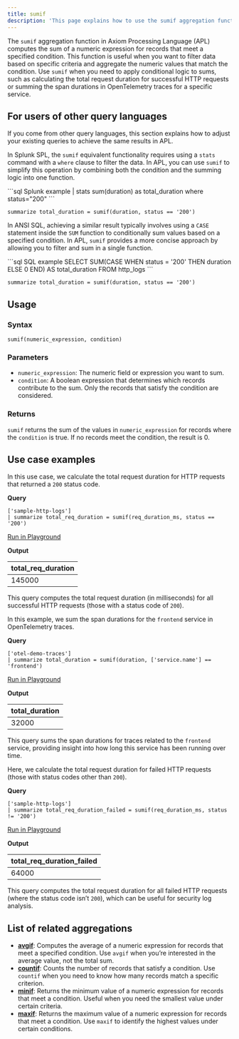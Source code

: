```yaml
---
title: sumif
description: 'This page explains how to use the sumif aggregation function in APL.'
---
```


The `sumif` aggregation function in Axiom Processing Language (APL) computes the sum of a numeric expression for records that meet a specified condition. This function is useful when you want to filter data based on specific criteria and aggregate the numeric values that match the condition. Use `sumif` when you need to apply conditional logic to sums, such as calculating the total request duration for successful HTTP requests or summing the span durations in OpenTelemetry traces for a specific service.

## For users of other query languages

If you come from other query languages, this section explains how to adjust your existing queries to achieve the same results in APL.

<AccordionGroup>
<Accordion title="Splunk SPL users">

In Splunk SPL, the `sumif` equivalent functionality requires using a `stats` command with a `where` clause to filter the data. In APL, you can use `sumif` to simplify this operation by combining both the condition and the summing logic into one function.

<CodeGroup>
```sql Splunk example
| stats sum(duration) as total_duration where status="200"
```

```kusto APL equivalent
summarize total_duration = sumif(duration, status == '200')
```
</CodeGroup>

</Accordion>
<Accordion title="ANSI SQL users">

In ANSI SQL, achieving a similar result typically involves using a `CASE` statement inside the `SUM` function to conditionally sum values based on a specified condition. In APL, `sumif` provides a more concise approach by allowing you to filter and sum in a single function.

<CodeGroup>
```sql SQL example
SELECT SUM(CASE WHEN status = '200' THEN duration ELSE 0 END) AS total_duration
FROM http_logs
```

```kusto APL equivalent
summarize total_duration = sumif(duration, status == '200')
```
</CodeGroup>

</Accordion>
</AccordionGroup>

## Usage

### Syntax

```kusto
sumif(numeric_expression, condition)
```

### Parameters

- `numeric_expression`: The numeric field or expression you want to sum.
- `condition`: A boolean expression that determines which records contribute to the sum. Only the records that satisfy the condition are considered.

### Returns

`sumif` returns the sum of the values in `numeric_expression` for records where the `condition` is true. If no records meet the condition, the result is 0.

## Use case examples

<Tabs>
<Tab title="Log analysis">

In this use case, we calculate the total request duration for HTTP requests that returned a `200` status code.

**Query**

```kusto
['sample-http-logs']
| summarize total_req_duration = sumif(req_duration_ms, status == '200')
```

[Run in Playground](https://play.axiom.co/axiom-play-qf1k/query?initForm=%7B%22apl%22%3A%22%5B%27sample-http-logs%27%5D%20%7C%20summarize%20total_req_duration%20%3D%20sumif%28req_duration_ms%2C%20status%20%3D%3D%20%27200%27%29%22%7D)

**Output**

| total_req_duration |
|--------------------|
| 145000             |

This query computes the total request duration (in milliseconds) for all successful HTTP requests (those with a status code of `200`).

</Tab>
<Tab title="OpenTelemetry traces">

In this example, we sum the span durations for the `frontend` service in OpenTelemetry traces.

**Query**

```kusto
['otel-demo-traces']
| summarize total_duration = sumif(duration, ['service.name'] == 'frontend')
```

[Run in Playground](https://play.axiom.co/axiom-play-qf1k/query?initForm=%7B%22apl%22%3A%22%5B%27otel-demo-traces%27%5D%20%7C%20summarize%20total_duration%20%3D%20sumif%28duration%2C%20%5B%27service.name%27%5D%20%3D%3D%20%27frontend%27%29%22%7D)

**Output**

| total_duration |
|----------------|
| 32000          |

This query sums the span durations for traces related to the `frontend` service, providing insight into how long this service has been running over time.

</Tab>
<Tab title="Security logs">

Here, we calculate the total request duration for failed HTTP requests (those with status codes other than `200`).

**Query**

```kusto
['sample-http-logs']
| summarize total_req_duration_failed = sumif(req_duration_ms, status != '200')
```

[Run in Playground](https://play.axiom.co/axiom-play-qf1k/query?initForm=%7B%22apl%22%3A%22%5B%27sample-http-logs%27%5D%20%7C%20summarize%20total_req_duration_failed%20%3D%20sumif%28req_duration_ms%2C%20status%20%21%3D%20%27200%27%29%22%7D)

**Output**

| total_req_duration_failed |
|---------------------------|
| 64000                     |

This query computes the total request duration for all failed HTTP requests (where the status code isn’t `200`), which can be useful for security log analysis.

</Tab>
</Tabs>

## List of related aggregations

- [**avgif**](/apl/aggregation-function/avgif): Computes the average of a numeric expression for records that meet a specified condition. Use `avgif` when you’re interested in the average value, not the total sum.
- [**countif**](/apl/aggregation-function/countif): Counts the number of records that satisfy a condition. Use `countif` when you need to know how many records match a specific criterion.
- [**minif**](/apl/aggregation-function/minif): Returns the minimum value of a numeric expression for records that meet a condition. Useful when you need the smallest value under certain criteria.
- [**maxif**](/apl/aggregation-function/maxif): Returns the maximum value of a numeric expression for records that meet a condition. Use `maxif` to identify the highest values under certain conditions.